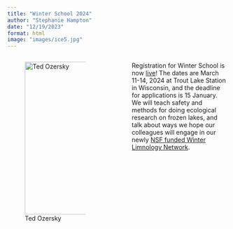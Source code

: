 ```yaml
---
title: "Winter School 2024"
author: "Stephanie Hampton"
date: "12/19/2023"
format: html
image: "images/ice5.jpg"
---
```


::: columns
::: {.column width="47.5%"}
![Ted Ozersky](images/ice5.jpg){width="350px"}
:::

::: {.column width="5%"}

:::
::: {.column width="47.5%"}
Registration for Winter School is now [live](https://winter-ice.github.io/winter-ice/wschool.html)!  The dates are March 11-14, 2024 at Trout Lake Station in Wisconsin, and the deadline for applications is 15 January. We will teach safety and methods for doing ecological research on frozen lakes, and talk about ways we hope our colleagues will engage in our newly [NSF funded Winter Limnology Network](https://winter-ice.github.io/winter-ice/).
:::
:::